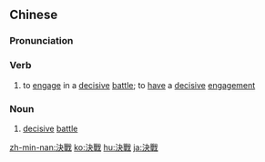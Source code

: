 {{also|决战}}
==Chinese==
{{zh-forms|s=决战}}

===Pronunciation===
{{zh-pron
|m=juézhàn
|c=kyut3 zin3
|mn=koat-chiàn
|cat=v,n
}}

===Verb===
{{zh-verb}}

# to [[engage]] in a [[decisive]] [[battle]]; to [[have]] a [[decisive]] [[engagement]]

===Noun===
{{zh-noun}}

# [[decisive]] [[battle]]

{{zh-cat|Advanced}}

[[zh-min-nan:決戰]]
[[ko:決戰]]
[[hu:決戰]]
[[ja:決戰]]